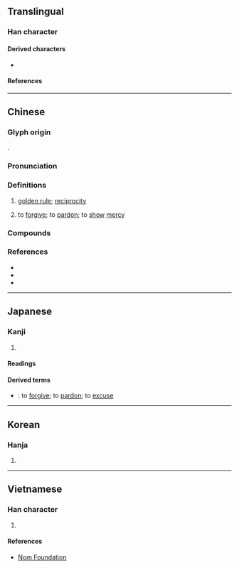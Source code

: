 {{character info}}
==Translingual==

===Han character===
{{Han char|rn=61|rad=心|as=06|sn=10|four=46330|canj=VRP|ids=⿱如心}}

====Derived characters====
* {{l|mul|[[𫉅]]}}

====References====
{{Han ref|kx=0384.170|dkj=10560|dj=0715.010|hdz=42293.090|uh=6055}}

----

==Chinese==
{{zh-forms|alt=㣽}}

===Glyph origin===
{{Han etym}}
{{Han compound|如|心|c1=p|c2=s|t2=heart|ls=psc}}.

===Pronunciation===
{{zh-pron
|m=shù
|c=syu3
|h=pfs=su
|mn=xm,tw:sù/qz:sìr/zz:sì
|mc=y
|oc=y
|cat=v
}}

===Definitions===
{{zh-hanzi}}

# [[golden rule]]; [[reciprocity]]
#: {{zh-x|子貢 問 曰：「有 一 言 而 可 以 終身 行 之 者 乎？」子.曰：「其 恕 乎！己 所 不 欲，勿 施 於 人。」|Zi Gong asked, saying, "Is there one word which may serve as a rule of practice for all one's life?" The Master said, "Is not '''RECIPROCITY''' such a word? What you do not want done to yourself, do not do to others."|ref=Analects}}
# to [[forgive]]; to [[pardon]]; to [[show]] [[mercy]]
#: {{zh-x|饒恕|to forgive; to pardon}}

===Compounds===
{{zh-der|仁恕|宥恕|容恕|寬恕|忠恕|恕宥|恕己及人|恕己及物|恕罪|恕道|情恕理遣|明恕|郭忠恕|饒恕|乞恕}}

===References===
* {{R:twedu|A01349}}
* {{R:yue:Hanzi}}
* {{R:nan:thcwdq}}

----

==Japanese==

===Kanji===
{{ja-kanji|grade=|rs=心06}}

# {{rfdef|ja|sort=心06}}

====Readings====
{{ja-readings
|on=じょ, しょ
|kun=ゆるす
}}

====Derived terms====
* {{ja-r|恕する|じょする}}: to [[forgive]]; to [[pardon]]; to [[excuse]]

----

==Korean==

===Hanja===
{{ko-hanja|hangeul=서|eumhun=|rv=seo|mr=sŏ|y=se}}

# {{rfdef|ko|sort=心06}}

----

==Vietnamese==

===Han character===
{{vi-hantu|rs=心06|[[thứ]]}}

# {{rfdef|vi|sort=心06}}

====References====
* [http://nomfoundation.org/common/nom_details.php?codepoint=6055 Nom Foundation]